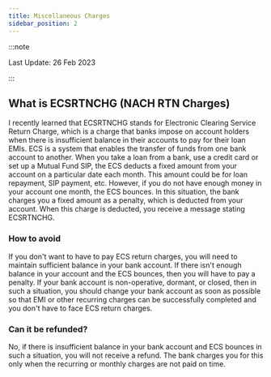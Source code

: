 ```yaml
---
title: Miscellaneous Charges
sidebar_position: 2
---
```

:::note

Last Update: 26 Feb 2023

:::

## What is ECSRTNCHG (NACH RTN Charges)
I recently learned that ECSRTNCHG stands for Electronic Clearing Service Return Charge, which is a charge that banks impose on account holders when there is insufficient balance in their accounts to pay for their loan EMIs. ECS is a system that enables the transfer of funds from one bank account to another. When you take a loan from a bank, use a credit card or set up a Mutual Fund SIP, the ECS deducts a fixed amount from your account on a particular date each month. This amount could be for loan repayment, SIP payment, etc. However, if you do not have enough money in your account one month, the ECS bounces. In this situation, the bank charges you a fixed amount as a penalty, which is deducted from your account. When this charge is deducted, you receive a message stating ECSRTNCHG.

### How to avoid
If you don't want to have to pay ECS return charges, you will need to maintain sufficient balance in your bank account. If there isn't enough balance in your account and the ECS bounces, then you will have to pay a penalty.
If your bank account is non-operative, dormant, or closed, then in such a situation, you should change your bank account as soon as possible so that EMI or other recurring charges can be successfully completed and you don't have to face ECS return charges.

### Can it be refunded?
No, if there is insufficient balance in your bank account and ECS bounces in such a situation, you will not receive a refund. The bank charges you for this only when the recurring or monthly charges are not paid on time.

